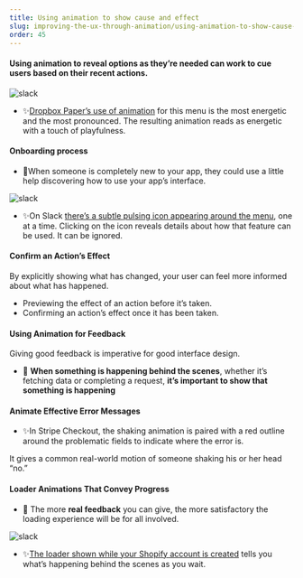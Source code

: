```yaml
---
title: Using animation to show cause and effect 
slug: improving-the-ux-through-animation/using-animation-to-show-cause-and-effect 
order: 45
---
```


<Article
    first="Using animation to"
    second="show cause and effect"
    introduction="Interactions with an interface should feel like a good conversation, with the interface giving us subtle clues along the way to show it’s still listening and guiding us to taking the right actions. "
>

#### Using animation to reveal options as they’re needed can work to cue users based on their recent actions.

![slack](/gif/dropbox_paper.gif)
- ✨[Dropbox Paper’s use of animation](https://vimeo.com/162721550) for this menu is the most energetic and the most pronounced.
The resulting animation reads as energetic with a touch of playfulness.

#### Onboarding process

- 🌿When someone is completely new to your app, they could use a little help discovering how to use your app’s interface.  

![slack](/gif/slack_onboarding.gif)
- ✨On Slack [there’s a subtle pulsing icon appearing around the menu](https://vimeo.com/162721537), one at a time. Clicking on the icon reveals details about how that feature can be used. It can be ignored.

#### Confirm an Action’s Effect

By explicitly showing what has changed, your user can feel more informed about what has happened. 

- Previewing the effect of an action before it’s taken. 
- Confirming an action’s effect once it has been taken.

#### Using Animation for Feedback

Giving good feedback is imperative for good interface design. 

- 🌿 **When something is happening behind the scenes**, whether it’s fetching data or completing a request, **it’s important to show that something is happening**

#### Animate Effective Error Messages

- ✨In Stripe Checkout, the shaking animation is paired with a red outline around the problematic fields to indicate where the error is. 

It gives  a common real-world motion of someone shaking his or her head “no.”

#### Loader Animations That Convey Progress

- 🌿 The more **real feedback** you can give, the more satisfactory the loading experience will be for all involved.

![slack](/gif/shopify_loader.gif)
- ✨[The loader shown while your Shopify account is created](https://vimeo.com/162722759) tells you what’s happening behind the scenes as you wait.

</Article>
